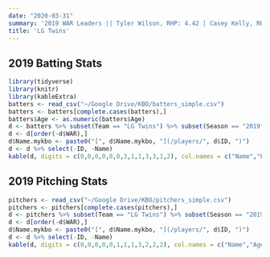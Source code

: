 ```yaml
---
date: "2020-03-31"
summary: '2019 WAR Leaders || Tyler Wilson, RHP: 4.42 | Casey Kelly, RHP: 3.93 | Kim Hyun-soo, LF: 3.11'
title: 'LG Twins'
---
```

## 2019 Batting Stats
```r
library(tidyverse)
library(knitr)
library(kableExtra)
batters <- read_csv("~/Google Drive/KBO/batters_simple.csv")
batters <- batters[complete.cases(batters),]
batters$Age <- as.numeric(batters$Age)
d <- batters %>% subset(Team == "LG Twins") %>% subset(Season == "2019") %>% select(-Team, -Season, -KName)
d <- d[order(-d$WAR),]
d$Name.mykbo <- paste0("[", d$Name.mykbo, "](/players/", d$ID, ")")
d <- d %>% select(-ID, -Name)
kable(d, digits = c(0,0,0,0,0,0,3,1,1,3,3,1,2), col.names = c("Name","Pos","Age","G","PA","HR","OPS","BB%","SO%","ISO","BABIP","wRC+","WAR")) %>% kable_styling(bootstrap_options = c("striped", "hover"), fixed_thead = T) %>%column_spec(1, bold = T, border_right = F)
```
## 2019 Pitching Stats
```r
pitchers <- read_csv("~/Google Drive/KBO/pitchers_simple.csv")
pitchers <- pitchers[complete.cases(pitchers),]
d <- pitchers %>% subset(Team == "LG Twins") %>% subset(Season == "2019") %>% select(-Team, -Season, -KName, -Position)
d <- d[order(-d$WAR),]
d$Name.mykbo <- paste0("[", d$Name.mykbo, "](/players/", d$ID, ")")
d <- d %>% select(-ID, -Name)
kable(d, digits = c(0,0,0,0,0,1,1,1,3,2,2,2), col.names = c("Name","Age","G","GS","IP","K/9","BB/9","HR/9","BABIP","ERA","FIP","WAR")) %>% kable_styling(bootstrap_options = c("striped", "hover"), fixed_thead = T) %>% column_spec(1, bold = T, border_right = F)
```
